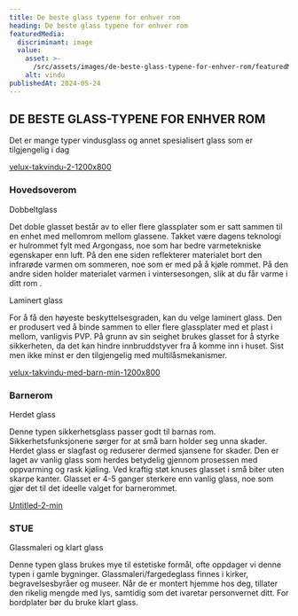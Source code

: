 ```yaml
---
title: De beste glass typene for enhver rom
heading: De beste glass typene for enhver rom
featuredMedia:
  discriminant: image
  value:
    asset: >-
      /src/assets/images/de-beste-glass-typene-for-enhver-rom/featuredMedia/value/asset.jpg
    alt: vindu
publishedAt: 2024-05-24
---
```


## DE BESTE GLASS-TYPENE FOR ENHVER ROM

Det er mange typer vindusglass og annet spesialisert glass som er tilgjengelig i dag

[velux-takvindu-2-1200x800](https://cdn.sanity.io/images/csbn9wp4/transformed-data/022a132cac1f565f7bbaf7ee6dee3e0887052956-1200x800.jpg)

### Hovedsoverom

Dobbeltglass

Det doble glasset består av to eller flere glassplater som er satt sammen til en enhet med mellomrom mellom glassene. Takket være dagens teknologi er hulrommet fylt med Argongass, noe som har bedre varmetekniske egenskaper enn luft. På den ene siden reflekterer materialet bort den infrarøde varmen om sommeren, noe som er med på å kjøle rommet. På den andre siden holder materialet varmen i vintersesongen, slik at du får varme i ditt rom .

Laminert glass

For å få den høyeste beskyttelsesgraden, kan du velge laminert glass. Den er produsert ved å binde sammen to eller flere glassplater med et plast i mellom, vanligvis PVP. På grunn av sin seighet brukes glasset for å styrke sikkerheten, da det kan hindre innbruddstyver fra å komme inn i huset. Sist men ikke minst er den tilgjengelig med multilåsmekanismer.

[velux-takvindu-med-barn-min-1200x800](https://cdn.sanity.io/images/csbn9wp4/transformed-data/e8432a5e6b63090d5ca23e653a560fd7b03b559b-1200x800.jpg)

### Barnerom

Herdet glass

Denne typen sikkerhetsglass passer godt til barnas rom. Sikkerhetsfunksjonene sørger for at små barn holder seg unna skader. Herdet glass er slagfast og reduserer dermed sjansene for skader. Den er laget av vanlig glass som herdes betydelig gjennom prosessen med oppvarming og rask kjøling. Ved kraftig støt knuses glasset i små biter uten skarpe kanter. Glasset er 4-5 ganger sterkere enn vanlig glass, noe som gjør det til det ideelle valget for barnerommet.

[Untitled-2-min](https://cdn.sanity.io/images/csbn9wp4/transformed-data/40216352db72f1784776da565ecdee0aafc8de01-1169x779.png)

### STUE

Glassmaleri og klart glass

Denne typen glass brukes mye til estetiske formål, ofte oppdager vi denne typen i gamle bygninger. Glassmaleri/fargedeglass finnes i kirker, begravelsesbyråer og museer. Når de er montert hjemme hos deg, tillater den rikelig mengde med lys, samtidig som det ivaretar personvernet ditt. For bordplater bør du bruke klart glass.
